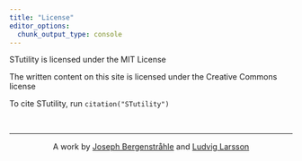 ```yaml
---
title: "License"
editor_options:
  chunk_output_type: console
---
```


STutility is licensed under the MIT License

The written content on this site is licensed under the Creative Commons license 

To cite STutility, run `citation("STutility")` 

&nbsp;
<hr />
<p style="text-align: center;">A work by <a href="mailto: j.bergenstrahle@scilifelab.se">Joseph Bergenstråhle</a> and <a href="mailto: ludvig.larsson@scilifelab.se">Ludvig Larsson</a></p>

<!-- Add icon library -->
<link rel="stylesheet" href="https://cdnjs.cloudflare.com/ajax/libs/font-awesome/4.7.0/css/font-awesome.min.css">

<!-- Add font awesome icons -->
<p style="text-align: center;">
    <a href="https://www.spatialresearch.org" class="fa fa-beer"></a>
</p>

&nbsp;
